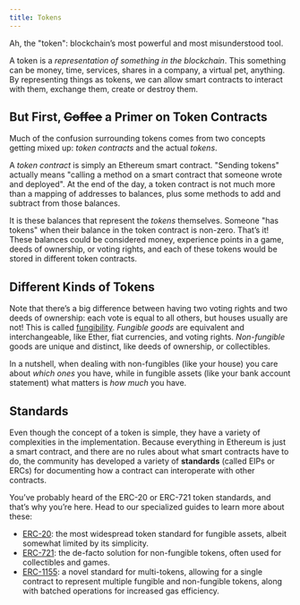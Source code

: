```yaml
---
title: Tokens
---
```


Ah, the "token": blockchain’s most powerful and most misunderstood tool.

A token is a _representation of something in the blockchain_. This something can be money, time, services, shares in a company, a virtual pet, anything. By representing things as tokens, we can allow smart contracts to interact with them, exchange them, create or destroy them.

## But First, ~~Coffee~~ a Primer on Token Contracts

Much of the confusion surrounding tokens comes from two concepts getting mixed up: _token contracts_ and the actual _tokens_.

A _token contract_ is simply an Ethereum smart contract. "Sending tokens" actually means "calling a method on a smart contract that someone wrote and deployed". At the end of the day, a token contract is not much more than a mapping of addresses to balances, plus some methods to add and subtract from those balances.

It is these balances that represent the _tokens_ themselves. Someone "has tokens" when their balance in the token contract is non-zero. That’s it! These balances could be considered money, experience points in a game, deeds of ownership, or voting rights, and each of these tokens would be stored in different token contracts.

## Different Kinds of Tokens

Note that there’s a big difference between having two voting rights and two deeds of ownership: each vote is equal to all others, but houses usually are not! This is called [fungibility](https://en.wikipedia.org/wiki/Fungibility). _Fungible goods_ are equivalent and interchangeable, like Ether, fiat currencies, and voting rights. _Non-fungible_ goods are unique and distinct, like deeds of ownership, or collectibles.

In a nutshell, when dealing with non-fungibles (like your house) you care about _which ones_ you have, while in fungible assets (like your bank account statement) what matters is _how much_ you have.

## Standards

Even though the concept of a token is simple, they have a variety of complexities in the implementation. Because everything in Ethereum is just a smart contract, and there are no rules about what smart contracts have to do, the community has developed a variety of **standards** (called EIPs or ERCs) for documenting how a contract can interoperate with other contracts.

You’ve probably heard of the ERC-20 or ERC-721 token standards, and that’s why you’re here. Head to our specialized guides to learn more about these:

* [ERC-20](./erc20): the most widespread token standard for fungible assets, albeit somewhat limited by its simplicity.
* [ERC-721](./erc721): the de-facto solution for non-fungible tokens, often used for collectibles and games.
* [ERC-1155](./erc1155): a novel standard for multi-tokens, allowing for a single contract to represent multiple fungible and non-fungible tokens, along with batched operations for increased gas efficiency.
